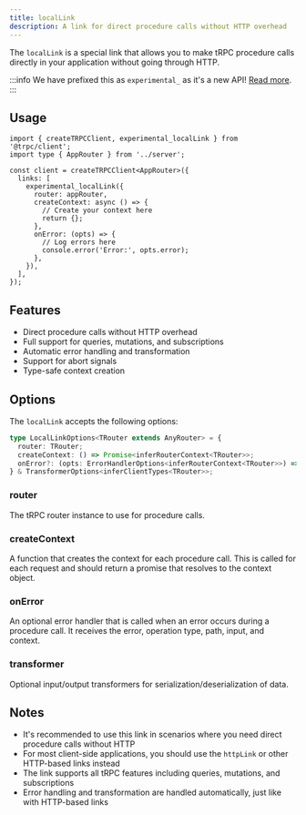 ```yaml
---
title: localLink
description: A link for direct procedure calls without HTTP overhead
---
```


The `localLink` is a special link that allows you to make tRPC procedure calls directly in your application without going through HTTP.

:::info
We have prefixed this as `experimental_` as it's a new API! [Read more](/docs/faq#experimental).
:::

## Usage

```tsx
import { createTRPCClient, experimental_localLink } from '@trpc/client';
import type { AppRouter } from '../server';

const client = createTRPCClient<AppRouter>({
  links: [
    experimental_localLink({
      router: appRouter,
      createContext: async () => {
        // Create your context here
        return {};
      },
      onError: (opts) => {
        // Log errors here
        console.error('Error:', opts.error);
      },
    }),
  ],
});
```

## Features

- Direct procedure calls without HTTP overhead
- Full support for queries, mutations, and subscriptions
- Automatic error handling and transformation
- Support for abort signals
- Type-safe context creation

## Options

The `localLink` accepts the following options:

```ts
type LocalLinkOptions<TRouter extends AnyRouter> = {
  router: TRouter;
  createContext: () => Promise<inferRouterContext<TRouter>>;
  onError?: (opts: ErrorHandlerOptions<inferRouterContext<TRouter>>) => void;
} & TransformerOptions<inferClientTypes<TRouter>>;
```

### router

The tRPC router instance to use for procedure calls.

### createContext

A function that creates the context for each procedure call. This is called for each request and should return a promise that resolves to the context object.

### onError

An optional error handler that is called when an error occurs during a procedure call. It receives the error, operation type, path, input, and context.

### transformer

Optional input/output transformers for serialization/deserialization of data.

## Notes

- It's recommended to use this link in scenarios where you need direct procedure calls without HTTP
- For most client-side applications, you should use the `httpLink` or other HTTP-based links instead
- The link supports all tRPC features including queries, mutations, and subscriptions
- Error handling and transformation are handled automatically, just like with HTTP-based links
